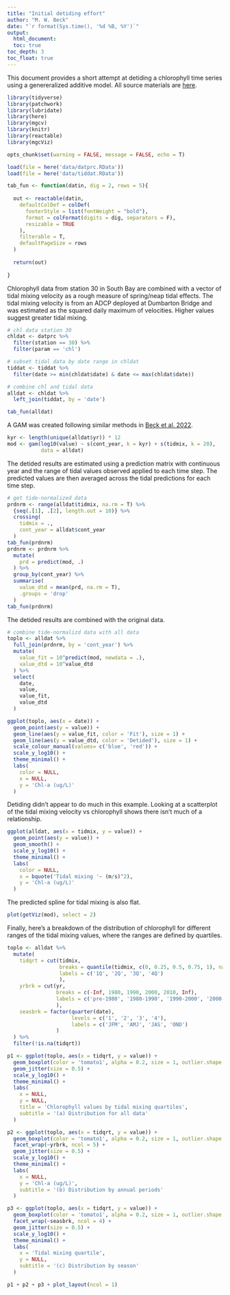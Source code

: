 ```yaml
---
title: "Initial detiding effort"
author: "M. W. Beck"
date: "`r format(Sys.time(), '%d %B, %Y')`"
output: 
  html_document:
  toc: true
toc_depth: 3
toc_float: true
---
```

  
This document provides a short attempt at detiding a chlorophyll time series using a genereralized additive model. All source materials are [here](https://github.com/tbep-tech/wqtrends-synthesis).  

```r
library(tidyverse)
library(patchwork)
library(lubridate)
library(here)
library(mgcv)
library(knitr)
library(reactable)
library(mgcViz)

opts_chunk$set(warning = FALSE, message = FALSE, echo = T)

load(file = here('data/datprc.RData'))
load(file = here('data/tiddat.RData'))

tab_fun <- function(datin, dig = 2, rows = 5){
  
  out <- reactable(datin,
    defaultColDef = colDef(
      footerStyle = list(fontWeight = "bold"),
      format = colFormat(digits = dig, separators = F),
      resizable = TRUE
    ),
    filterable = T,
    defaultPageSize = rows
  )
  
  return(out)
  
}
```

Chlorophyll data from station 30 in South Bay are combined with a vector of tidal mixing velocity as a rough measure of spring/neap tidal effects.  The tidal mixing velocity is from an ADCP deployed at Dumbarton Bridge and was estimated as the squared daily maximum of velocities.  Higher values suggest greater tidal mixing.

```r
# chl data station 30
chldat <- datprc %>% 
  filter(station == 30) %>% 
  filter(param == 'chl')

# subset tidal data by date range in chldat
tiddat <- tiddat %>% 
  filter(date >= min(chldat$date) & date <= max(chldat$date))

# combine chl and tidal data
alldat <- chldat %>% 
  left_join(tiddat, by = 'date')

tab_fun(alldat)
```

A GAM was created following similar methods in [Beck et al. 2022](https://doi.org/10.1016/j.scitotenv.2021.149927).

```r
kyr <- length(unique(alldat$yr)) * 12
mod <- gam(log10(value) ~ s(cont_year, k = kyr) + s(tidmix, k = 20),
           data = alldat)
```

The detided results are estimated using a prediction matrix with continuous year and the range of tidal values observed applied to each time step.  The predicted values are then averaged across the tidal predictions for each time step.

```r
# get tide-normalized data
prdnrm <- range(alldat$tidmix, na.rm = T) %>% 
  {seq(.[1], .[2], length.out = 10)} %>% 
  crossing(
    tidmix = ., 
    cont_year = alldat$cont_year
  ) 
tab_fun(prdnrm)
prdnrm <- prdnrm %>% 
  mutate(
    prd = predict(mod, .)
  ) %>% 
  group_by(cont_year) %>% 
  summarise(
    value_dtd = mean(prd, na.rm = T), 
    .groups = 'drop'
  )
tab_fun(prdnrm)
```

The detided results are combined with the original data. 

```r
# combine tide-normalizd data with all data
toplo <- alldat %>% 
  full_join(prdnrm, by = 'cont_year') %>% 
  mutate(
    value_fit = 10^predict(mod, newdata = .), 
    value_dtd = 10^value_dtd
  ) %>% 
  select(
    date,
    value,
    value_fit,
    value_dtd
  ) 

ggplot(toplo, aes(x = date)) + 
  geom_point(aes(y = value)) + 
  geom_line(aes(y = value_fit, color = 'Fit'), size = 1) + 
  geom_line(aes(y = value_dtd, color = 'Detided'), size = 1) +
  scale_colour_manual(values= c('blue', 'red')) +
  scale_y_log10() + 
  theme_minimal() +
  labs(
    color = NULL, 
    x = NULL, 
    y = 'Chl-a (ug/L)'
  )
```

Detiding didn't appear to do much in this example. Looking at a scatterplot of the tidal mixing velocity vs chlorophyll shows there isn't much of a relationship. 

```r
ggplot(alldat, aes(x = tidmix, y = value)) + 
  geom_point(aes(y = value)) + 
  geom_smooth() + 
  scale_y_log10() + 
  theme_minimal() +
  labs(
    color = NULL, 
    x = bquote('Tidal mixing '~ (m/s)^2), 
    y = 'Chl-a (ug/L)'
  )
```

The predicted spline for tidal mixing is also flat. 

```r
plot(getViz(mod), select = 2)
```

Finally, here's a breakdown of the distribution of chlorophyll for different ranges of the tidal mixing values, where the ranges are defined by quartiles.

```r
toplo <- alldat %>% 
  mutate(
    tidqrt = cut(tidmix, 
                 breaks = quantile(tidmix, c(0, 0.25, 0.5, 0.75, 1), na.rm = T), 
                 labels = c('1Q', '2Q', '3Q', '4Q')
                 ), 
    yrbrk = cut(yr, 
                breaks = c(-Inf, 1980, 1990, 2000, 2010, Inf),
                labels = c('pre-1980', '1980-1990', '1990-2000', '2000-2010', 'post-2010')
                ), 
    seasbrk = factor(quarter(date), 
                     levels = c('1', '2', '3', '4'), 
                     labels = c('JFM', 'AMJ', 'JAS', 'OND')
                )
  ) %>% 
  filter(!is.na(tidqrt))

p1 <- ggplot(toplo, aes(x = tidqrt, y = value)) + 
  geom_boxplot(color = 'tomato1', alpha = 0.2, size = 1, outlier.shape = NA, fill = 'tomato1') + 
  geom_jitter(size = 0.5) + 
  scale_y_log10() + 
  theme_minimal() + 
  labs(
    x = NULL,
    y = NULL, 
    title = 'Chlorophyll values by tidal mixing quartiles',
    subtitle = '(a) Distribution for all data'
  )

p2 <- ggplot(toplo, aes(x = tidqrt, y = value)) + 
  geom_boxplot(color = 'tomato1', alpha = 0.2, size = 1, outlier.shape = NA, fill = 'tomato1') + 
  facet_wrap(~yrbrk, ncol = 5) +
  geom_jitter(size = 0.5) + 
  scale_y_log10() + 
  theme_minimal() + 
  labs(
    x = NULL,
    y = 'Chl-a (ug/L)',
    subtitle = '(b) Distribution by annual periods'
  )

p3 <- ggplot(toplo, aes(x = tidqrt, y = value)) + 
  geom_boxplot(color = 'tomato1', alpha = 0.2, size = 1, outlier.shape = NA, fill = 'tomato1') + 
  facet_wrap(~seasbrk, ncol = 4) +
  geom_jitter(size = 0.5) + 
  scale_y_log10() + 
  theme_minimal() + 
  labs(
    x = 'Tidal mixing quartile', 
    y = NULL,
    subtitle = '(c) Distribution by season'
  )

p1 + p2 + p3 + plot_layout(ncol = 1)
```

